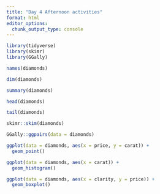 ```yaml
---
title: "Day 4 Afternoon activities"
format: html
editor_options: 
  chunk_output_type: console
---
```


```r
library(tidyverse)
library(skimr)
library(GGally)
```

```r
names(diamonds)

dim(diamonds)

summary(diamonds)

head(diamonds)

tail(diamonds)

skimr::skim(diamonds)
```

```r
GGally::ggpairs(data = diamonds)

ggplot(data = diamonds, aes(x = price, y = carat)) +
  geom_point()

ggplot(data = diamonds, aes(x = carat)) +
  geom_histogram() 

ggplot(data = diamonds, aes(x = clarity, y = price)) +
  geom_boxplot()
```

